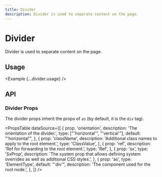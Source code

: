```yaml
---
title: Divider
description: Divider is used to separate content on the page.
---
```



# Divider

Divider is used to separate content on the page.

<ComponentLinks component='divider' />

## Usage

<Example {...divider.usage} />

## API

### Divider Props

The divider props inherit the props of `as` (by default, it is the `div` tag).

<PropsTable
  dataSource={[
    {
      prop: 'orientation',
      description: 'The orientation of the divider.',
      type: ["'horizontal'", "'vertical'"],
      default: "'horizontal'",
    },
    {
      prop: 'className',
      description: 'Additional class names to apply to the root element.',
      type: 'ClassValue',
    },
    {
      prop: 'ref',
      description: 'Ref for forwarding to the root element.',
      type: 'Ref',
    },
    {
      prop: 'sx',
      type: 'SxProp<DividerOwnerState>',
      description:
        'The system prop that allows defining system overrides as well as additional CSS styles.',
    },
    {
      prop: 'as',
      type: 'ElementType',
      default: "'div'",
      description: 'The component used for the root node.',
    },
  ]}
/>
